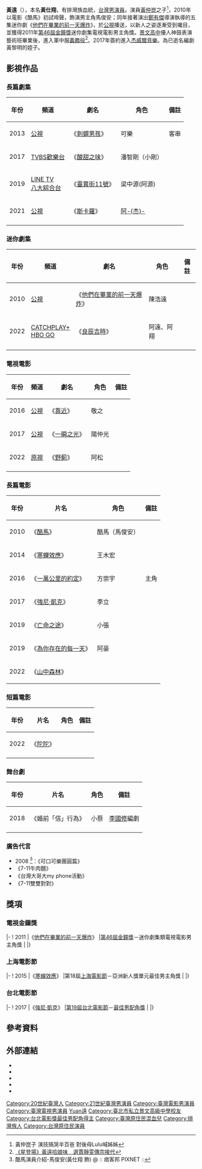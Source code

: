 {{藝人
| 姓名 = 黃遠
| 類型 = 男演員
| 圖片 = 
| 圖片尺寸 = 
| 圖片簡介 = 
| 本名 = 黃仕翔
| 英文名 = Sean Huang
| 國籍 = {{ROC-TWN}}
| 出生日期 = {{Birth date and age|1991|6|19}}
| 出生地點 = {{TWN}}
| 職業 = [[演員|演員]]
| 語言 = [[國語|國語]]、[[英語|英語]]
| 教育程度 = [[臺北市私立景文高級中學|景文高中]]
| 父母 = [[黃仲崑|黃仲崑]]（父）<br>[[南西|南西]]（母）
| 親屬 = 黃黎明（姑）
| 出身地 = {{TWN}}
| 出道日期 = {{start date and age|2010}}
| 出道作 = 《[[酷馬|酷馬]]》
| 代表作 = '''電影'''
*《[[酷馬|酷馬]]》
*《[[寒蟬效應_(電影)|寒蟬效應]]》
'''戲劇'''
*《[[他們在畢業的前一天爆炸|他們在畢業的前一天爆炸]]》
*《[[斯卡羅_(電視劇)|斯卡羅]]》
| 活躍年代 = 2010年 - 至今
| IMDb = 5704293
| goldenbellawards = {{獎項|迷你劇集/電視電影男主角獎|2011年|《[[他們在畢業的前一天爆炸|他們在畢業的前一天爆炸]]》|陳浩遠}}
| 獎項 = {{Awards |name=[[上海国际电影节|上海国际电影节]] |award=亞洲新人獎 |year=2015年 |title=《[[寒蟬效應_(電影)|寒蟬效應]]》 |role=王木宏}}{{awards|name=[[台北電影節|台北電影節]]|award=[[台北電影獎最佳男配角|最佳男配角]] |year=[[2017年台北電影節|2017]] |title=《[[強尼·凱克|強尼·凱克]]》|role=李立}}
}}

'''黃遠'''（{{bd|1991年|6月19日|catIdx=黃}}），本名'''黃仕翔'''，有排灣族血統，[[台灣|台灣]][[男演員|男演員]]。演員[[黃仲崑|黃仲崑]]之子<ref>黃仲崑子 演技搞哭半百爸 對後母Lulu喊姊姊</ref>，2010年以電影《酷馬》初試啼聲，飾演男主角馬俊安；同年接著演出[[鄭有傑|鄭有傑]]導演執導的五集迷你劇《[[他們在畢業的前一天爆炸|他們在畢業的前一天爆炸]]》，於[[公視|公視]]播送，以新人之姿逐漸受到囑目，並獲得2011年[[第46屆金鐘獎|第46屆金鐘獎]]迷你劇集電視電影男主角獎。[[臺北市私立景文高級中學|景文高中]]優人神鼓表演藝術班畢業後，進入軍中服[[義務役|義務役]]<ref>[http://www.nextmag.com.tw/magazine/entertainment/20141022/9537050 《星登場》黃遠哈娘味　選賈靜雯傳宗接代]</ref>。2017年簽約進入[[杰威爾音樂|杰威爾音樂]]。為已逝名編劇黃黎明的姪子。

== 影視作品 == 
=== 長篇劇集 ===
{| class = "wikitable"
|-
! 年份
! 頻道
! 劇名
! 角色
! 備註
|-
| 2013
| [[公視|公視]]
| 《[[刺蝟男孩|刺蝟男孩]]》
| 可樂
| 客串
|-
| 2017
| [[TVBS歡樂台|TVBS歡樂台]]
| 《[[酸甜之味|酸甜之味]]》
| 潘智剛（小剛）
| 
|-
| 2019
|[[LINE_TV|LINE TV]]<br>[[八大綜合台|八大綜合台]]
|《[[靈異街11號|靈異街11號]]》
| 梁中源(阿源)
|
|-
| 2021
|[[公視|公視]]
|《[[斯卡羅_(電視劇)|斯卡羅]]》
| [[潘文杰_(大頭目)|阿-{杰}-]]
|
|-
|}

=== 迷你劇集 ===
{| class = "wikitable"
|-
! 年份
! 頻道
! 劇名
! 角色
! 備註
|-
| 2010
| [[公視|公視]]
| 《[[他們在畢業的前一天爆炸|他們在畢業的前一天爆炸]]》
| 陳浩遠
| 
|-
| 2022
|[[CATCHPLAY+|CATCHPLAY+]]<br/>[[HBO_GO|HBO GO]] 
|《[[良辰吉時|良辰吉時]]》
| 阿遠、阿翔
|
|-
|}

=== 電視電影 ===
{| class = "wikitable"
|-
! 年份
! 頻道
! 劇名
! 角色
! 備註
|-
| 2016
| [[公視|公視]]
| 《[[靠近|靠近]]》
| 敬之
| 
|-
| 2017
| [[公視|公視]]
| 《[[一瞬之光|一瞬之光]]》
| 陽仲光
| 
|-
| 2022
| [[原視|原視]]
| 《[[野薊_(電視電影)|野薊]]》
| 阿松
| 
|-
|}

=== 長篇電影 ===
{| class = "wikitable"
|-
! 年份
! 片名
! 角色
! 備註
|-
| 2010
| 《[[酷馬|酷馬]]》
| 酷馬（馬俊安）
| 
|-
| 2014
| 《[[寒蟬效應_(電影)|寒蟬效應]]》
| 王木宏
| 
|-
| 2016
| 《[[一萬公里的約定|一萬公里的約定]]》
| 方崇宇
| 主角
|-
| 2017
| 《[[強尼·凱克|強尼·凱克]]》
| 李立
| 
|-
|2019
|《[[亡命之途|亡命之途]]》
| 小張
|
|-
|2019
|《[[為你存在的每一天|為你存在的每一天]]》
| 阿豪
|
|-
|2022
|《[[山中森林|山中森林]]》
| 
|
|}

=== 短篇電影 ===
{| class = "wikitable"
|-
! 年份
! 片名
! 角色
! 備註
|-
| 2022
| 《[[陀陀|陀陀]]》
| 
| 
|-
|}

=== 舞台劇 ===
{| class = "wikitable"
|-
! 年份
! 片名
! 角色
! 備註
|-
| 2018
| 《婚前「信」行為》
| 小蔡
| [[李國修|李國修]]編劇
|-
|}

=== 廣告代言 ===
* 2008 <ref>酷馬演員介紹-馬俊安(黃仕翔 飾) @ :: 痞客邦 PIXNET ::</ref>：《可口可樂團圓篇》
*《7-11牛肉麵》
*《台灣大哥大my phone活動》
*《7-11雙雙對對》

== 獎項 ==
=== 電視金鐘獎 ===
{{awards table}}
|-
! 2011
|《[[他們在畢業的前一天爆炸|他們在畢業的前一天爆炸]]》
|[[第46屆金鐘獎|第46屆金鐘獎]]－迷你劇集類電視電影男主角獎
|{{won}}
|}

===上海電影節===
{{awards table}}
|-
! 2015
|《[[寒蟬效應_(電影)|寒蟬效應]]》
|第18屆[[上海電影節|上海電影節]]－亞洲新人獎單元最佳男主角獎
|{{won}}
|}

===台北電影節===
{{awards table}}
|-
! 2017
|《[[強尼·凱克|強尼·凱克]]》
|[[第19屆台北電影節|第19屆台北電影節]]－[[台北電影獎最佳男配角|最佳男配角獎]]
|{{won}}
|}

== 參考資料 ==
{{reflist}}

== 外部連結 ==
*{{facebook|seanhuangyuan}}
*{{instagram|huangyuaniscool}}
*{{hkmdb name|51633}}
*{{douban people}}
*{{Mtime people|2194825}}

{{金鐘獎迷你劇集／電視電影男主角}}
{{台北電影獎最佳男配角}}

[[Category:20世紀臺灣人|Category:20世紀臺灣人]]
[[Category:21世紀臺灣男演員|Category:21世紀臺灣男演員]]
[[Category:臺灣電影男演員|Category:臺灣電影男演員]]
[[Category:臺灣電視男演員|Category:臺灣電視男演員]]
[[Category:黃姓|Yuan遠]]
[[Category:臺北市私立景文高級中學校友|Category:臺北市私立景文高級中學校友]]
[[Category:台北電影獎最佳男配角得主|Category:台北電影獎最佳男配角得主]]
[[Category:臺灣原住民混血兒|Category:臺灣原住民混血兒]]
[[Category:排灣族人|Category:排灣族人]]
[[Category:台灣原住民演員|Category:台灣原住民演員]]